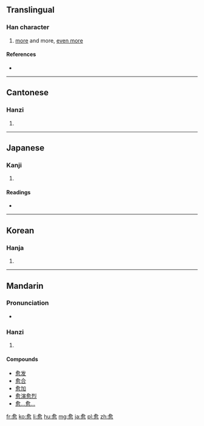 {{also|癒|瘉}}
==Translingual==

===Han character===
{{Han char|rn=61|rad=心|as=09|sn=13|four=8033<sub>2</sub>|canj=人一月心 (OMBP)|ids=⿱[[俞]][[心]]}}

# [[more]] and more, [[even more]]

====References====
* {{Han ref|kx=0394.030|dkj=10904|dj=0730.140|hdz=42322.150|uh=6108|ud=24840|bh=B755|bd=46933}}

----

==Cantonese==

===Hanzi===
{{yue-hanzi|jyut=|y=yu6|tra=[[癒]], [[瘉]]}}

# {{defn|lang=yue|sort=心09}}

----

==Japanese==

===Kanji===
{{ja-kanji|grade=|rs=心09}}

# {{defn|lang=ja|sort=心09}}

====Readings====
* {{ja-readings|on=[[ゆ]] (yu)|kun=[[まさる]] (masaru), [[いよいよ]] (iyoiyo)}}

----

==Korean==

===Hanja===
{{ko-hanja|hangeul=[[유]]|eumhun=|rv=yu|mr=yu|y=yu}}

# {{defn|lang=ko|sort=心09}}

----

==Mandarin==

===Pronunciation===
* {{audio|Zh-yù.ogg|Audio}}

===Hanzi===
{{cmn-hanzi|tra=[[癒]], [[瘉]]|pin=[[yù]] ([[yu4]])|wg=yü<sup>4</sup>}}

# {{defn|lang=cmn|sort=心09}}

====Compounds====
* [[愈发]]
* [[愈合]]
* [[愈加]]
* [[愈演愈烈]]
* [[愈…愈…]]

[[fr:愈]]
[[ko:愈]]
[[li:愈]]
[[hu:愈]]
[[mg:愈]]
[[ja:愈]]
[[pl:愈]]
[[zh:愈]]